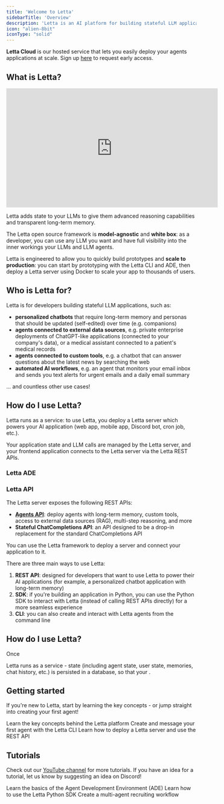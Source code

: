 ```yaml
---
title: 'Welcome to Letta'
sidebarTitle: 'Overview'
description: 'Letta is an AI platform for building stateful LLM applications.'
icon: "alien-8bit"
iconType: "solid"
---
```


<Note>**Letta Cloud** is our hosted service that lets you easily deploy your agents applications at scale. Sign up [here](https://forms.letta.com/early-access) to request early access.</Note>

## What is Letta?

<iframe
  width="560"
  height="315"
  src="https://www.youtube.com/embed/0kW6oClCesE"
  title="YouTube video player"
  frameborder="0"
  allow="accelerometer; autoplay; clipboard-write; encrypted-media; gyroscope; picture-in-picture"
  allowfullscreen
></iframe>

Letta adds state to your LLMs to give them advanced reasoning capabilities and transparent long-term memory.

The Letta open source framework is **model-agnostic** and **white box**: as a developer, you can use any LLM you want and have full visibility into the inner workings your LLMs and LLM agents.

Letta is engineered to allow you to quickly build prototypes and **scale to production**: you can start by prototyping with the Letta CLI and ADE, then deploy a Letta server using Docker to scale your app to thousands of users.

## Who is Letta for?

Letta is for developers building stateful LLM applications, such as:
* **personalized chatbots** that require long-term memory and personas that should be updated (self-edited) over time (e.g. companions)
* **agents connected to external data sources**, e.g. private enterprise deployments of ChatGPT-like applications (connected to your company's data), or a medical assistant connected to a patient's medical records
* **agents connected to custom tools**, e.g. a chatbot that can answer questions about the latest news by searching the web
* **automated AI workflows**, e.g. an agent that monitors your email inbox and sends you text alerts for urgent emails and a daily email summary

... and countless other use cases!


## How do I use Letta?

Letta runs as a service: to use Letta, you deploy a Letta server which powers your AI application (web app, mobile app, Discord bot, cron job, etc.).

Your application state and LLM calls are managed by the Letta server,
and your frontend application connects to the Letta server via the Letta REST APIs.

### Letta ADE



### Letta API

The Letta server exposes the following REST APIs:
* **[Agents API](/agents)**: deploy agents with long-term memory, custom tools, access to external data sources (RAG), multi-step reasoning, and more
* **<Tooltip tip="Coming soon!">Stateful ChatCompletions API</Tooltip>**: an API designed to be a drop-in replacement for the standard ChatCompletions API


You can use the Letta framework to deploy a server and connect your application to it.

There are three main ways to use Letta:
1. **REST API**: designed for developers that want to use Letta to power their AI applications (for example, a personalized chatbot application with long-term memory)
2. **SDK**: if you're building an application in Python, you can use the Python SDK to interact with Letta (instead of calling REST APIs directly) for a more seamless experience
3. **CLI**: you can also create and interact with Letta agents from the command line

## How do I use Letta?


Once 

Letta runs as a service - state (including agent state, user state, memories, chat history, etc.) is persisted in a database, so that your .

## Getting started

If you're new to Letta, start by learning the key concepts - or jump straight into creating your first agent!

<CardGroup cols={3}>
  <Card title="Intro to Letta" icon="cubes" href="/concepts">
    Learn the key concepts behind the Letta platform
  </Card>
  <Card title="Quickstart" icon="bolt" href="/quickstart">
    Create and message your first agent with the Letta CLI
  </Card>
  <Card title="Deploy" icon="cloud-arrow-up" href="/quickstart">
    Learn how to deploy a Letta server and use the REST API
  </Card>
</CardGroup>

## Tutorials

Check out our [YouTube channel](https://www.youtube.com/@letta-ai) for more tutorials. If you have an idea for a tutorial, let us know by suggesting an idea on Discord!

<CardGroup cols={3}>
  <Card title="ADE overview" icon="square-1" href="/quickstart">
    Learn the basics of the Agent Development Environment (ADE)
  </Card>
  <Card title="Python SDK" icon="square-2" href="/quickstart">
    Learn how to use the Letta Python SDK
  </Card>
  <Card title="Multi-agent example" icon="square-3" href="/quickstart">
    Create a multi-agent recruiting workflow 
  </Card>
</CardGroup>

